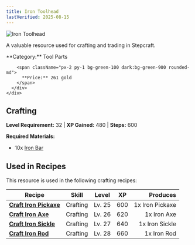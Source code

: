 ```yaml
---
title: Iron Toolhead
lastVerified: 2025-08-15
---
```


<div className="flex items-start gap-6 mb-8">
  <div className="flex-shrink-0">
    <img src="/assets/resources/smithing/iron_toolhead.png" alt="Iron Toolhead" className="w-24 h-24 border rounded-lg" />
  </div>
  <div className="flex-1">
    <div className="space-y-2">
      <p className="text-lg text-muted-foreground">A valuable resource used for crafting and trading in Stepcraft.</p>
      <div className="flex flex-wrap gap-4 text-sm">
        <span className="px-2 py-1 bg-blue-100 dark:bg-blue-900 rounded-md">
          **Category:** Tool Parts
        </span>
        
        <span className="px-2 py-1 bg-green-100 dark:bg-green-900 rounded-md">
          **Price:** 261 gold
        </span>
      </div>
    </div>
  </div>
</div>

## Crafting
**Level Requirement:** 32 | **XP Gained:** 480 | **Steps:** 600


**Required Materials:**
- 10x [Iron Bar](/docs/resources/individual/iron_bar)


## Used in Recipes

This resource is used in the following crafting recipes:

| Recipe | Skill | Level | XP | Produces |
|--------|-------|-------|----|---------:|
| **[Craft Iron Pickaxe](/docs/items/individual/iron_pickaxe)** | Crafting | Lv. 25 | 600 | 1x Iron Pickaxe |
| **[Craft Iron Axe](/docs/items/individual/iron_axe)** | Crafting | Lv. 26 | 620 | 1x Iron Axe |
| **[Craft Iron Sickle](/docs/items/individual/iron_sickle)** | Crafting | Lv. 27 | 640 | 1x Iron Sickle |
| **[Craft Iron Rod](/docs/items/individual/iron_rod)** | Crafting | Lv. 28 | 660 | 1x Iron Rod |
